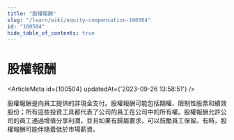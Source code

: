 ```yaml
---
title: "股權報酬"
slug: "/learn/wiki/equity-compensation-100504"
id: "100504"
hide_table_of_contents: true
---
```



# 股權報酬

<ArticleMeta id={100504} updatedAt={'2023-09-26 13:58:51'} />
<div className='border-solid border-b border-t-0 my-4 border-[var(--ifm-color-gray-300)]' />

股權報酬是向員工提供的非現金支付。股權報酬可能包括期權、限制性股票和績效股份；所有這些投資工具都代表了公司的員工在公司中的所有權。股權報酬允許公司的員工通過增值分享利潤，並且如果有歸屬要求，可以鼓勵員工保留。有時，股權報酬可能伴隨着低於市場薪資。
